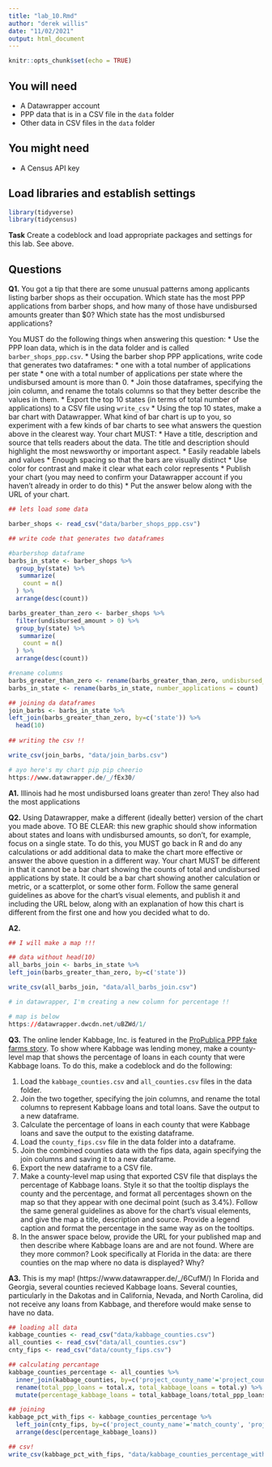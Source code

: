 ```yaml
---
title: "lab_10.Rmd"
author: "derek willis"
date: "11/02/2021"
output: html_document
---
```


```r
knitr::opts_chunk$set(echo = TRUE)
```

## You will need

* A Datawrapper account
* PPP data that is in a CSV file in the `data` folder
* Other data in CSV files in the `data` folder

## You might need

* A Census API key

## Load libraries and establish settings

``` r
library(tidyverse)
library(tidycensus)

```

**Task** Create a codeblock and load appropriate packages and settings for this lab.
See above.

## Questions

**Q1.** You got a tip that there are some unusual patterns among applicants listing barber shops as their occupation. Which state has the most PPP applications from barber shops, and how many of those have undisbursed amounts greater than $0? Which state has the most undisbursed applications?

You MUST do the following things when answering this question:
* Use the PPP loan data, which is in the data folder and is called `barber_shops_ppp.csv`.
* Using the barber shop PPP applications, write code that generates two dataframes:
  * one with a total number of applications per state
  * one with a total number of applications per state where the undisbursed amount is more than 0.
* Join those dataframes, specifying the join column, and rename the totals columns so that they better describe the values in them.
* Export the top 10 states (in terms of total number of applications) to a CSV file using `write_csv`
* Using the top 10 states, make a bar chart with Datawrapper. What kind of bar chart is up to you, so experiment with a few kinds of bar charts to see what answers the question above in the clearest way. Your chart MUST:
  * Have a title, description and source that tells readers about the data. The title and description should highlight the most newsworthy or important aspect.
  * Easily readable labels and values
  * Enough spacing so that the bars are visually distinct
  * Use color for contrast and make it clear what each color represents
* Publish your chart (you may need to confirm your Datawrapper account if you haven't already in order to do this)
* Put the answer below along with the URL of your chart.

``` r
## lets load some data 

barber_shops <- read_csv("data/barber_shops_ppp.csv")

## write code that generates two dataframes

#barbershop dataframe
barbs_in_state <- barber_shops %>%
  group_by(state) %>%
   summarize(
    count = n()
  ) %>%
  arrange(desc(count)) 

barbs_greater_than_zero <- barber_shops %>%
  filter(undisbursed_amount > 0) %>%
  group_by(state) %>%
   summarize(
    count = n()
  ) %>%
  arrange(desc(count)) 

#rename columns
barbs_greater_than_zero <- rename(barbs_greater_than_zero, undisbursed_morethanzero = count)
barbs_in_state <- rename(barbs_in_state, number_applications = count)

## joining da dataframes
join_barbs <- barbs_in_state %>%
left_join(barbs_greater_than_zero, by=c('state')) %>%
  head(10)
  
## writing the csv !!

write_csv(join_barbs, "data/join_barbs.csv")

# ayo here's my chart pip pip cheerio
https://www.datawrapper.de/_/fEx30/

```


**A1.** Illinois had he most undisbursed loans greater than zero! They also had the most applications

**Q2.** Using Datawrapper, make a different (ideally better) version of the chart you made above. TO BE CLEAR: this new graphic should show information about states and loans with undisbursed amounts, so don't, for example, focus on a single state. To do this, you MUST go back in R and do any calculations or add additional data to make the chart more effective or answer the above question in a different way. Your chart MUST be different in that it cannot be a bar chart showing the counts of total and undisbursed applications by state. It could be a bar chart showing another calculation or metric, or a scatterplot, or some other form. Follow the same general guidelines as above for the chart's visual elements, and publish it and including the URL below, along with an explanation of how this chart is different from the first one and how you decided what to do.

**A2.**
``` r
## I will make a map !!!

## data without head(10)
all_barbs_join <- barbs_in_state %>%
left_join(barbs_greater_than_zero, by=c('state'))

write_csv(all_barbs_join, "data/all_barbs_join.csv")

# in datawrapper, I'm creating a new column for percentage !!

# map is below
https://datawrapper.dwcdn.net/uBZWd/1/


```


**Q3.** The online lender Kabbage, Inc. is featured in the [ProPublica PPP fake farms story](https://www.propublica.org/article/ppp-farms). To show where Kabbage was lending money, make a county-level map that shows the percentage of loans in each county that were Kabbage loans. To do this, make a codeblock and do the following:

1. Load the `kabbage_counties.csv` and `all_counties.csv` files in the data folder.
2. Join the two together, specifying the join columns, and rename the total columns to represent Kabbage loans and total loans. Save the output to a new dataframe.
3. Calculate the percentage of loans in each county that were Kabbage loans and save the output to the existing dataframe.
4. Load the `county_fips.csv` file in the data folder into a dataframe.
5. Join the combined counties data with the fips data, again specifying the join columns and saving it to a new dataframe.
6. Export the new dataframe to a CSV file.
7. Make a county-level map using that exported CSV file that displays the percentage of Kabbage loans. Style it so that the tooltip displays the county and the percentage, and format all percentages shown on the map so that they appear with one decimal point (such as 3.4%). Follow the same general guidelines as above for the chart's visual elements, and give the map a title, description and source. Provide a legend caption and format the percentage in the same way as on the tooltips.
8. In the answer space below, provide the URL for your published map and then describe where Kabbage loans are and are not found. Where are they more common? Look specifically at Florida in the data: are there counties on the map where no data is displayed? Why?

**A3.** 
This is my map! (https://www.datawrapper.de/_/6CufM/)
In Florida and Georgia, several counties recieved Kabbage loans. Several counties, particularly in the Dakotas and in California, Nevada, and North Carolina, did not receive any loans from Kabbage, and therefore would make sense to have no data. 

``` r

## loading all data
kabbage_counties <- read_csv("data/kabbage_counties.csv")
all_counties <- read_csv("data/all_counties.csv")
cnty_fips <- read_csv("data/county_fips.csv")

## calculating percantage
kabbage_counties_percentage <- all_counties %>%
  inner_join(kabbage_counties, by=c('project_county_name'='project_county_name', 'project_state'='project_state')) %>%
  rename(total_ppp_loans = total.x, total_kabbage_loans = total.y) %>%
  mutate(percentage_kabbage_loans = total_kabbage_loans/total_ppp_loans*100)

## joining
kabbage_pct_with_fips <- kabbage_counties_percentage %>%
  left_join(cnty_fips, by=c('project_county_name'='match_county', 'project_state'='state')) %>%
  arrange(desc(percentage_kabbage_loans))

## csv! 
write_csv(kabbage_pct_with_fips, "data/kabbage_counties_percentage_with_fips.csv")


```
